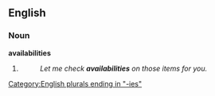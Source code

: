 ==English==

===Noun===
'''availabilities'''

# {{plural of|[[availability]]}}
#: ''Let me check '''availabilities''' on those items for you.''

[[Category:English plurals ending in "-ies"]]